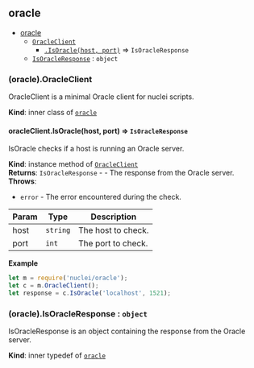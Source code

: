 <a name="module_oracle"></a>

## oracle

* [oracle](#module_oracle)
    * [`OracleClient`](#module_oracle..OracleClient)
        * [`.IsOracle(host, port)`](#module_oracle..OracleClient+IsOracle) ⇒ <code>IsOracleResponse</code>
    * [`IsOracleResponse`](#module_oracle..IsOracleResponse) : <code>object</code>

<a name="module_oracle..OracleClient"></a>

### (oracle).OracleClient
OracleClient is a minimal Oracle client for nuclei scripts.

**Kind**: inner class of [<code>oracle</code>](#module_oracle)  
<a name="module_oracle..OracleClient+IsOracle"></a>

#### oracleClient.IsOracle(host, port) ⇒ <code>IsOracleResponse</code>
IsOracle checks if a host is running an Oracle server.

**Kind**: instance method of [<code>OracleClient</code>](#module_oracle..OracleClient)  
**Returns**: <code>IsOracleResponse</code> - - The response from the Oracle server.  
**Throws**:

- <code>error</code> - The error encountered during the check.


| Param | Type | Description |
| --- | --- | --- |
| host | <code>string</code> | The host to check. |
| port | <code>int</code> | The port to check. |

**Example**  
```js
let m = require('nuclei/oracle');
let c = m.OracleClient();
let response = c.IsOracle('localhost', 1521);
```
<a name="module_oracle..IsOracleResponse"></a>

### (oracle).IsOracleResponse : <code>object</code>
IsOracleResponse is an object containing the response from the Oracle server.

**Kind**: inner typedef of [<code>oracle</code>](#module_oracle)  
